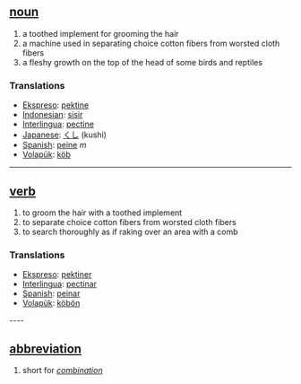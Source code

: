 == [[noun]] ==
# a toothed implement for grooming the hair
# a machine used in separating choice cotton fibers from worsted cloth fibers
# a fleshy growth on the top of the head of some birds and reptiles

=== Translations ===
*[[Ekspreso]]: [[pektine]]
*[[Indonesian]]: [[sisir]]
*[[Interlingua]]: [[pectine]]
*[[Japanese]]: [[くし]] (kushi)
*[[Spanish]]: [[peine]] ''m''
*[[Volapük]]: [[köb]]


----

== [[verb]] ==
# to groom the hair with a toothed implement
# to separate choice cotton fibers from worsted cloth fibers
# to search thoroughly as if raking over an area with a comb

=== Translations ===
*[[Ekspreso]]: [[pektiner]]
*[[Interlingua]]: [[pectinar]]
*[[Spanish]]: [[peinar]]
*[[Volapük]]: [[köbön]]

---- 

== [[abbreviation]] ==
# short for ''[[combination]]''